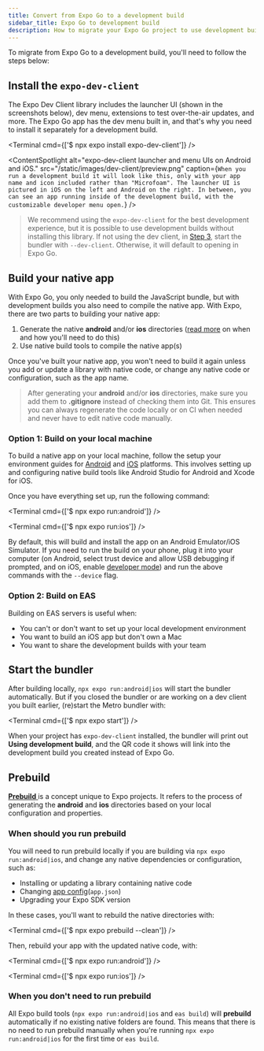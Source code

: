 ```yaml
---
title: Convert from Expo Go to a development build
sidebar_title: Expo Go to development build
description: How to migrate your Expo Go project to use development builds.
---
```




To migrate from Expo Go to a development build, you'll need to follow the steps below:

<Step label="1">

## Install the `expo-dev-client`

The Expo Dev Client library includes the launcher UI (shown in the screenshots below), dev menu, extensions to test over-the-air updates, and more. The Expo Go app has the dev menu built in, and that's why you need to install it separately for a development build.

<Terminal cmd={['$ npx expo install expo-dev-client']} />

<ContentSpotlight
  alt="expo-dev-client launcher and menu UIs on Android and iOS."
  src="/static/images/dev-client/preview.png"
  caption={`When you run a development build it will look like this, only with your app name and icon included rather than "Microfoam". The launcher UI is pictured in iOS on the left and Android on the right. In between, you can see an app running inside of the development build, with the customizable developer menu open.`}
/>

> We recommend using the `expo-dev-client` for the best development experience, but it is possible to use development builds without installing this library. If not using the dev client, in [Step 3](/develop/development-builds/expo-go-to-dev-build/#start-the-dev-client), start the bundler with `--dev-client`. Otherwise, it will default to opening in Expo Go.

</Step>

<Step label="2">

## Build your native app

With Expo Go, you only needed to build the JavaScript bundle, but with development builds you also need to compile the native app. With Expo, there are two parts to building your native app:

1. Generate the native **android** and/or **ios** directories ([read more](/develop/development-builds/expo-go-to-dev-build/#cng-and-prebuild) on when and how you'll need to do this)
2. Use native build tools to compile the native app(s)

Once you've built your native app, you won't need to build it again unless you add or update a library with native code, or change any native code or configuration, such as the app name.

> After generating your **android** and/or **ios** directories, make sure you add them to **.gitignore** instead of checking them into Git. This ensures you can always regenerate the code locally or on CI when needed and never have to edit native code manually.

### Option 1: Build on your local machine

To build a native app on your local machine, follow the setup your environment guides for [Android](/workflow/android-studio-emulator/) and [iOS](/workflow/ios-simulator/) platforms. This involves setting up and configuring native build tools like Android Studio for Android and Xcode for iOS.

Once you have everything set up, run the following command:

<Tabs>

<Tab label="Build for Android">

<Terminal cmd={['$ npx expo run:android']} />

</Tab>

<Tab label="Build for iOS">

<Terminal cmd={['$ npx expo run:ios']} />

</Tab>
</Tabs>

By default, this will build and install the app on an Android Emulator/iOS Simulator. If you need to run the build on your phone, plug it into your computer (on Android, select trust device and allow USB debugging if prompted, and on iOS, enable [developer mode](/get-started/set-up-your-environment/?mode=development-build&buildEnv=local&platform=ios&device=physical#plug-in-your-device-via-usb-and-enable-developer-mode)) and run the above commands with the `--device` flag.

### Option 2: Build on EAS

Building on EAS servers is useful when:

- You can't or don't want to set up your local development environment
- You want to build an iOS app but don't own a Mac
- You want to share the development builds with your team

<BoxLink
  title="Build on EAS"
  description="How to create your Development Build on EAS"
  href="/develop/development-builds/create-a-build/"
  Icon={BookOpen02Icon}
/>

</Step>

<Step label="2">

## Start the bundler

After building locally, `npx expo run:android|ios` will start the bundler automatically. But if you closed the bundler or are working on a dev client you built earlier, (re)start the Metro bundler with:

<Terminal cmd={['$ npx expo start']} />

When your project has `expo-dev-client` installed, the bundler will print out **Using development build**, and the QR code it shows will link into the development build you created instead of Expo Go.

</Step>

## Prebuild

[**Prebuild** ](/workflow/continuous-native-generation/#prebuild) is a concept unique to Expo projects. It refers to the process of generating the **android** and **ios** directories based on your local configuration and properties.

### When should you run prebuild

You will need to run prebuild locally if you are building via `npx expo run:android|ios`, and change any native dependencies or configuration, such as:

- Installing or updating a library containing native code
- Changing [app config](/workflow/configuration/)(`app.json`)
- Upgrading your Expo SDK version

In these cases, you'll want to rebuild the native directories with:

<Terminal cmd={['$ npx expo prebuild --clean']} />

Then, rebuild your app with the updated native code, with:

<Tabs>

<Tab label="Build for Android">

<Terminal cmd={['$ npx expo run:android']} />

</Tab>

<Tab label="Build for iOS">

<Terminal cmd={['$ npx expo run:ios']} />

</Tab>
</Tabs>

### When you don't need to run prebuild

All Expo build tools (`npx expo run:android|ios` and `eas build`) will **prebuild** automatically if no existing native folders are found. This means that there is no need to run prebuild manually when you're running `npx expo run:android|ios` for the first time or `eas build`.

<BoxLink
  title="Continuous Native Generation (CNG)"
  description="Learn about the philosophy and benefits of Continuous Native Generation (CNG) and Prebuild"
  href="/workflow/continuous-native-generation/"
  Icon={BookOpen02Icon}
/>
